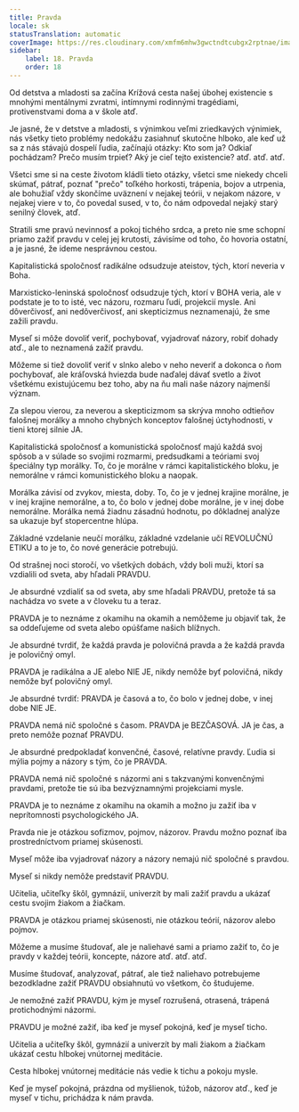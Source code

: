 ```yaml
---
title: Pravda
locale: sk
statusTranslation: automatic
coverImage: https://res.cloudinary.com/xmfm6mhw3gwctndtcubgx2rptnae/image/upload/v1740337243/small_cover_educacion_fundamental_a051170f1c.webp
sidebar:
    label: 18. Pravda
    order: 18
---
```

Od detstva a mladosti sa začína Krížová cesta našej úbohej existencie s mnohými mentálnymi zvratmi, intímnymi rodinnými tragédiami, protivenstvami doma a v škole atď.

Je jasné, že v detstve a mladosti, s výnimkou veľmi zriedkavých výnimiek, nás všetky tieto problémy nedokážu zasiahnuť skutočne hlboko, ale keď už sa z nás stávajú dospelí ľudia, začínajú otázky: Kto som ja? Odkiaľ pochádzam? Prečo musím trpieť? Aký je cieľ tejto existencie? atď. atď. atď.

Všetci sme si na ceste životom kládli tieto otázky, všetci sme niekedy chceli skúmať, pátrať, poznať "prečo" toľkého horkosti, trápenia, bojov a utrpenia, ale bohužiaľ vždy skončíme uväznení v nejakej teórii, v nejakom názore, v nejakej viere v to, čo povedal sused, v to, čo nám odpovedal nejaký starý senilný človek, atď.

Stratili sme pravú nevinnosť a pokoj tichého srdca, a preto nie sme schopní priamo zažiť pravdu v celej jej krutosti, závisíme od toho, čo hovoria ostatní, a je jasné, že ideme nesprávnou cestou.

Kapitalistická spoločnosť radikálne odsudzuje ateistov, tých, ktorí neveria v Boha.

Marxisticko-leninská spoločnosť odsudzuje tých, ktorí v BOHA veria, ale v podstate je to to isté, vec názoru, rozmaru ľudí, projekcií mysle. Ani dôverčivosť, ani nedôverčivosť, ani skepticizmus neznamenajú, že sme zažili pravdu.

Myseľ si môže dovoliť veriť, pochybovať, vyjadrovať názory, robiť dohady atď., ale to neznamená zažiť pravdu.

Môžeme si tiež dovoliť veriť v slnko alebo v neho neveriť a dokonca o ňom pochybovať, ale kráľovská hviezda bude naďalej dávať svetlo a život všetkému existujúcemu bez toho, aby na ňu mali naše názory najmenší význam.

Za slepou vierou, za neverou a skepticizmom sa skrýva mnoho odtieňov falošnej morálky a mnoho chybných konceptov falošnej úctyhodnosti, v tieni ktorej silnie JA.

Kapitalistická spoločnosť a komunistická spoločnosť majú každá svoj spôsob a v súlade so svojimi rozmarmi, predsudkami a teóriami svoj špeciálny typ morálky. To, čo je morálne v rámci kapitalistického bloku, je nemorálne v rámci komunistického bloku a naopak.

Morálka závisí od zvykov, miesta, doby. To, čo je v jednej krajine morálne, je v inej krajine nemorálne, a to, čo bolo v jednej dobe morálne, je v inej dobe nemorálne. Morálka nemá žiadnu zásadnú hodnotu, po dôkladnej analýze sa ukazuje byť stopercentne hlúpa.

Základné vzdelanie neučí morálku, základné vzdelanie učí REVOLUČNÚ ETIKU a to je to, čo nové generácie potrebujú.

Od strašnej noci storočí, vo všetkých dobách, vždy boli muži, ktorí sa vzdialili od sveta, aby hľadali PRAVDU.

Je absurdné vzdialiť sa od sveta, aby sme hľadali PRAVDU, pretože tá sa nachádza vo svete a v človeku tu a teraz.

PRAVDA je to neznáme z okamihu na okamih a nemôžeme ju objaviť tak, že sa oddeľujeme od sveta alebo opúšťame našich blížnych.

Je absurdné tvrdiť, že každá pravda je polovičná pravda a že každá pravda je polovičný omyl.

PRAVDA je radikálna a JE alebo NIE JE, nikdy nemôže byť polovičná, nikdy nemôže byť polovičný omyl.

Je absurdné tvrdiť: PRAVDA je časová a to, čo bolo v jednej dobe, v inej dobe NIE JE.

PRAVDA nemá nič spoločné s časom. PRAVDA je BEZČASOVÁ. JA je čas, a preto nemôže poznať PRAVDU.

Je absurdné predpokladať konvenčné, časové, relatívne pravdy. Ľudia si mýlia pojmy a názory s tým, čo je PRAVDA.

PRAVDA nemá nič spoločné s názormi ani s takzvanými konvenčnými pravdami, pretože tie sú iba bezvýznamnými projekciami mysle.

PRAVDA je to neznáme z okamihu na okamih a možno ju zažiť iba v neprítomnosti psychologického JA.

Pravda nie je otázkou sofizmov, pojmov, názorov. Pravdu možno poznať iba prostredníctvom priamej skúsenosti.

Myseľ môže iba vyjadrovať názory a názory nemajú nič spoločné s pravdou.

Myseľ si nikdy nemôže predstaviť PRAVDU.

Učitelia, učiteľky škôl, gymnázií, univerzít by mali zažiť pravdu a ukázať cestu svojim žiakom a žiačkam.

PRAVDA je otázkou priamej skúsenosti, nie otázkou teórií, názorov alebo pojmov.

Môžeme a musíme študovať, ale je naliehavé sami a priamo zažiť to, čo je pravdy v každej teórii, koncepte, názore atď. atď. atď.

Musíme študovať, analyzovať, pátrať, ale tiež naliehavo potrebujeme bezodkladne zažiť PRAVDU obsiahnutú vo všetkom, čo študujeme.

Je nemožné zažiť PRAVDU, kým je myseľ rozrušená, otrasená, trápená protichodnými názormi.

PRAVDU je možné zažiť, iba keď je myseľ pokojná, keď je myseľ ticho.

Učitelia a učiteľky škôl, gymnázií a univerzít by mali žiakom a žiačkam ukázať cestu hlbokej vnútornej meditácie.

Cesta hlbokej vnútornej meditácie nás vedie k tichu a pokoju mysle.

Keď je myseľ pokojná, prázdna od myšlienok, túžob, názorov atď., keď je myseľ v tichu, prichádza k nám pravda.

